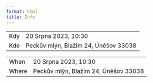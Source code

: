 ```yaml
---
format: html
title: Info
---
```



::: {.content-visible when-profile="cz"}

|     |                                |
|-----|--------------------------------------|
| Kdy | 20 Srpna 2023, 10:30                 |
| Kde | Peckův mlýn, Blažim 24, Úněšov 33038 |
:::



::: {.content-visible when-profile="en"}
|       |                                      |
|-------|--------------------------------------|
| When  | 20 Srpna 2023, 10:30                 |
| Where | Peckův mlýn, Blažim 24, Úněšov 33038 |
:::